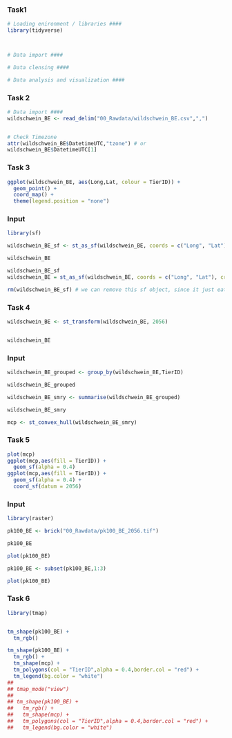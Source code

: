 ### Task1
```r

# Loading enironment / libraries ####
library(tidyverse)



# Data import ####

# Data clensing ####

# Data analysis and visualization ####

```
### Task 2
```r

# Data import ####
wildschwein_BE <- read_delim("00_Rawdata/wildschwein_BE.csv",",")


# Check Timezone
attr(wildschwein_BE$DatetimeUTC,"tzone") # or
wildschwein_BE$DatetimeUTC[1]
```
### Task 3
```r
ggplot(wildschwein_BE, aes(Long,Lat, colour = TierID)) +
  geom_point() +
  coord_map() +
  theme(legend.position = "none")
```
### Input
```r
library(sf)

wildschwein_BE_sf <- st_as_sf(wildschwein_BE, coords = c("Long", "Lat"), crs = 4326)

wildschwein_BE

wildschwein_BE_sf
wildschwein_BE = st_as_sf(wildschwein_BE, coords = c("Long", "Lat"), crs = 4326)

rm(wildschwein_BE_sf) # we can remove this sf object, since it just eats up our memory

```
### Task 4
```r

wildschwein_BE <- st_transform(wildschwein_BE, 2056)


wildschwein_BE
```
### Input
```r
wildschwein_BE_grouped <- group_by(wildschwein_BE,TierID)

wildschwein_BE_grouped

wildschwein_BE_smry <- summarise(wildschwein_BE_grouped)

wildschwein_BE_smry

mcp <- st_convex_hull(wildschwein_BE_smry)

```
### Task 5
```r
plot(mcp)
ggplot(mcp,aes(fill = TierID)) +
  geom_sf(alpha = 0.4)
ggplot(mcp,aes(fill = TierID)) +
  geom_sf(alpha = 0.4) +
  coord_sf(datum = 2056)
```
### Input
```r

library(raster)

pk100_BE <- brick("00_Rawdata/pk100_BE_2056.tif")

pk100_BE

plot(pk100_BE)

pk100_BE <- subset(pk100_BE,1:3)

plot(pk100_BE)

```
### Task 6
```r
library(tmap)


tm_shape(pk100_BE) + 
  tm_rgb() 

tm_shape(pk100_BE) + 
  tm_rgb() +
  tm_shape(mcp) +
  tm_polygons(col = "TierID",alpha = 0.4,border.col = "red") +
  tm_legend(bg.color = "white")
## 
## tmap_mode("view")
## 
## tm_shape(pk100_BE) +
##   tm_rgb() +
##   tm_shape(mcp) +
##   tm_polygons(col = "TierID",alpha = 0.4,border.col = "red") +
##   tm_legend(bg.color = "white")
```
